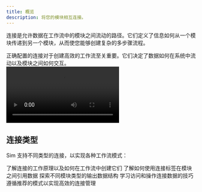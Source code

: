 ```yaml
---
title: 概览
description: 将您的模块相互连接。
---
```



连接是允许数据在工作流中的模块之间流动的路径。它们定义了信息如何从一个模块传递到另一个模块，从而使您能够创建复杂的多步骤流程。

<Callout type="info">
  正确配置的连接对于创建高效的工作流至关重要。它们决定了数据如何在系统中流动以及模块之间如何交互。
</Callout>

<div className="mx-auto w-full overflow-hidden rounded-lg">
  <Video src="connections.mp4" />
</div>

## 连接类型

Sim 支持不同类型的连接，以实现各种工作流模式：

<Cards>
  <Card title="连接基础" href="/connections/basics">
    了解连接的工作原理以及如何在工作流中创建它们
  </Card>
  <Card title="连接标签" href="/connections/tags">
    了解如何使用连接标签在模块之间引用数据
  </Card>
  <Card title="数据结构" href="/connections/data-structure">
    探索不同模块类型的输出数据结构
  </Card>
  <Card title="访问数据" href="/connections/accessing-data">
    学习访问和操作连接数据的技巧
  </Card>
  <Card title="最佳实践" href="/connections/best-practices">
    遵循推荐的模式以实现高效的连接管理
  </Card>
</Cards>
